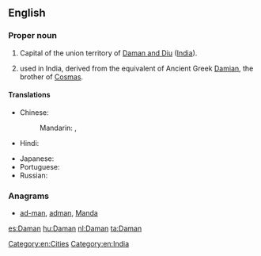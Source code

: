 {{also|daman}}
==English==
{{wikipedia}}

===Proper noun===
{{en-proper noun}}

# Capital of the union territory of [[Daman and Diu]] ([[India]]).
# {{given name|male|from=Sanskrit}} used in India, derived from the {{etyl|sa|en}} equivalent of Ancient Greek [[Damian]], the brother of [[Cosmas]].

====Translations====
{{trans-top|state capital of Daman and Diu, India}}
* Chinese:
*: Mandarin: {{t|cmn|達曼|sc=Hani}},  {{t|cmn|达曼|tr=Dāmàn|sc=Hani}}
* Hindi: {{t-|hi|दमन|tr=daman}}
{{trans-mid}}
* Japanese: {{t-|ja|ダマン|tr=Daman}}
* Portuguese: {{t+|pt|Damão}}
* Russian: {{t-|ru|Даман|m|tr=Damán}}
{{trans-bottom}}

===Anagrams===
* [[ad-man#English|ad-man]], [[adman#English|adman]], [[Manda#English|Manda]]

[[Category:en:Cities]]
[[Category:en:India]]

[[es:Daman]]
[[hu:Daman]]
[[nl:Daman]]
[[ta:Daman]]
